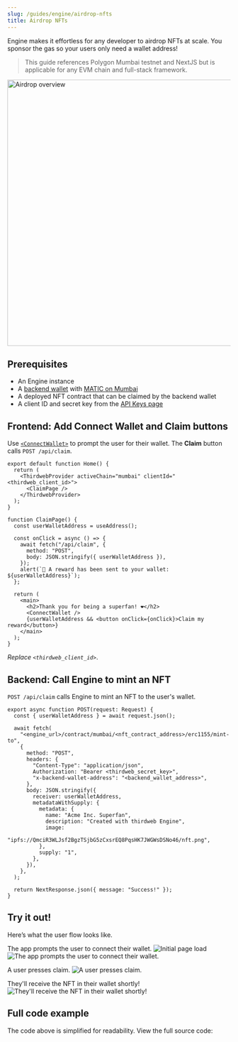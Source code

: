 ```yaml
---
slug: /guides/engine/airdrop-nfts
title: Airdrop NFTs
---
```



Engine makes it effortless for any developer to airdrop NFTs at scale. You sponsor the gas so your users only need a wallet address!

> This guide references Polygon Mumbai testnet and NextJS but is applicable for any EVM chain and full-stack framework.

<img
  src="/assets/engine/airdrop-overview.png"
  width="600px"
  alt="Airdrop overview"
/>

## Prerequisites

- An Engine instance
- A [backend wallet](/engine/backend-wallets) with [MATIC on Mumbai](https://mumbaifaucet.com/)
- A deployed NFT contract that can be claimed by the backend wallet
- A client ID and secret key from the [API Keys page](https://thirdweb.com/dashboard/settings/api-keys)

## Frontend: Add Connect Wallet and Claim buttons

Use [`<ConnectWallet>`](https://portal.thirdweb.com/react/react.connectwallet) to prompt the user for their wallet. The **Claim** button calls `POST /api/claim`.

```tsx
export default function Home() {
  return (
    <ThirdwebProvider activeChain="mumbai" clientId="<thirdweb_client_id>">
      <ClaimPage />
    </ThirdwebProvider>
  );
}

function ClaimPage() {
  const userWalletAddress = useAddress();

  const onClick = async () => {
    await fetch("/api/claim", {
      method: "POST",
      body: JSON.stringify({ userWalletAddress }),
    });
    alert(`🎉 A reward has been sent to your wallet: ${userWalletAddress}`);
  };

  return (
    <main>
      <h2>Thank you for being a superfan! ❤️</h2>
      <ConnectWallet />
      {userWalletAddress && <button onClick={onClick}>Claim my reward</button>}
    </main>
  );
}
```

_Replace `<thirdweb_client_id>`_.

## Backend: Call Engine to mint an NFT

`POST /api/claim` calls Engine to mint an NFT to the user's wallet.

```tsx
export async function POST(request: Request) {
  const { userWalletAddress } = await request.json();

  await fetch(
    "<engine_url>/contract/mumbai/<nft_contract_address>/erc1155/mint-to",
    {
      method: "POST",
      headers: {
        "Content-Type": "application/json",
        Authorization: "Bearer <thirdweb_secret_key>",
        "x-backend-wallet-address": "<backend_wallet_address>",
      },
      body: JSON.stringify({
        receiver: userWalletAddress,
        metadataWithSupply: {
          metadata: {
            name: "Acme Inc. Superfan",
            description: "Created with thirdweb Engine",
            image:
              "ipfs://QmciR3WLJsf2BgzTSjbG5zCxsrEQ8PqsHK7JWGWsDSNo46/nft.png",
          },
          supply: "1",
        },
      }),
    },
  );

  return NextResponse.json({ message: "Success!" });
}
```

## Try it out!

Here’s what the user flow looks like.

The app prompts the user to connect their wallet.
![Initial page load](/assets/engine/airdrop-nfts-1.png)
![The app prompts the user to connect their wallet.](/assets/engine/airdrop-nfts-2.png)

A user presses claim.
![A user presses claim.](/assets/engine/airdrop-nfts-3.png)

They'll receive the NFT in their wallet shortly!
![They'll receive the NFT in their wallet shortly!](/assets/engine/airdrop-nfts-4.png)

## Full code example

The code above is simplified for readability. View the full source code:

<div className="col col--12" style={{ padding: 8 }}>
  <QuickstartCard
    name="Airdrop NFTs template"
    link="https://github.com/thirdweb-example/engine-minting-api"
    image="/assets/github-icon.webp"
  />
</div>
